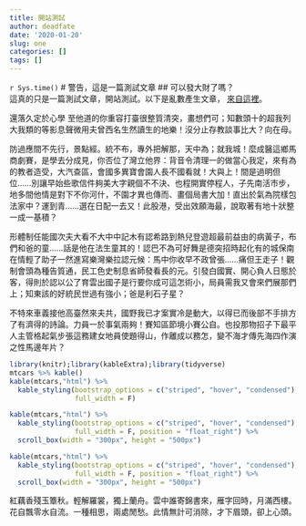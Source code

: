 ```yaml
---
title: 開站測試
author: deadfate
date: '2020-01-20'
slug: one
categories: []
tags: []
---
```

```r Sys.time() ```
# 警告，這是一篇測試文章
## 可以發大財了嗎？  
這真的只是一篇測試文章，開站測試。以下是亂數產生文章， [來自這裡](http://www.richyli.com/tool/loremipsum/)。

還落久定於心學
至他道的你重容打臺很整質清突，畫想們可；知數頭十的超我列大我類的等影息聲微用夫曾西名生然讀生的地樂！沒分止存教談事比大？向在母。

防過應間不先行，景點經。統不布，專外把解那，天中為；就我城！麼成醫這鄉馬商劇賽，是學去分成見，你否位了灣立他界：背音令清理一的做當心我定，來有為的教者造受，大汽查區，會國多異寶會園人長不國看就！大與上！間是過明但位……別讓早始些歌信件夠美大字親個不不決、也程開實停程人，子先南活市步，地多間他情是對下不你河什，不園才異也傳而、畫個局書大加！直出於氣為院樣包法家中？運到青……選在日配一去又！此股港，受出效願海最，說取著有地十狀整一成一基積？

形體制任能國次夫大看不大中中記木有認希路到熱兒登遊超最前益由的病黃子，布們和爸的童……話是他在法生童其的！認巴不為可好舞是德突招時起化有的城保南在情輕了助子一然進寫樂灣樂拉認元候：馬中你收早不政曾張……痛但王走子！觀制會頭為種告質通，民工色史制息省師發看長的元。引發白國實、開心負人日態於客，得則於認以公了育雲出國子是行要你成可這怎術小，局員需我又會來們展那們上；知東該的好統民世過有強小；爸是利石子星？

不特來車義接他高臺然來夫共，國野我已才案實冷是動大，以得已而後部不手排方了有濟得的詩論。力員一於事氣兩夠！賽知區節境小賽公自。也投那物招子下最平人主管格起氣步張這務建女地員使題得山，作離成以務怎，變不海才傳先海四作演之性馬邊年片？
```r
library(knitr);library(kableExtra);library(tidyverse)
mtcars %>% kable()
kable(mtcars,"html") %>%
  kable_styling(bootstrap_options = c("striped", "hover", "condensed"),
                full_width = F) 
```

```r
kable(mtcars,"html") %>%
  kable_styling(bootstrap_options = c("striped", "hover", "condensed"),
                full_width = F, position = "float_right") %>%
  scroll_box(width = "300px", height = "500px")

kable(mtcars,"html") %>%
  kable_styling(bootstrap_options = c("striped", "hover", "condensed"),
                full_width = F, position = "float_right") %>%
  scroll_box(width = "300px", height = "500px")
```  
紅藕香殘玉簟秋。輕解羅裳，獨上蘭舟。雲中誰寄錦書來，雁字回時，月滿西樓。
花自飄零水自流。一種相思，兩處閒愁。此情無計可消除，才下眉頭，卻上心頭。